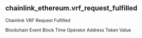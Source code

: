 ## chainlink_ethereum.vrf_request_fulfilled 
Chainlink VRF Request Fulfilled


<ParamField path="blockchain">
Blockchain
</ParamField>
<ParamField path="evt_block_time">
Event Block Time
</ParamField>
<ParamField path="operator_address">
Operator Address
</ParamField>
<ParamField path="token_value">
Token Value
</ParamField>
